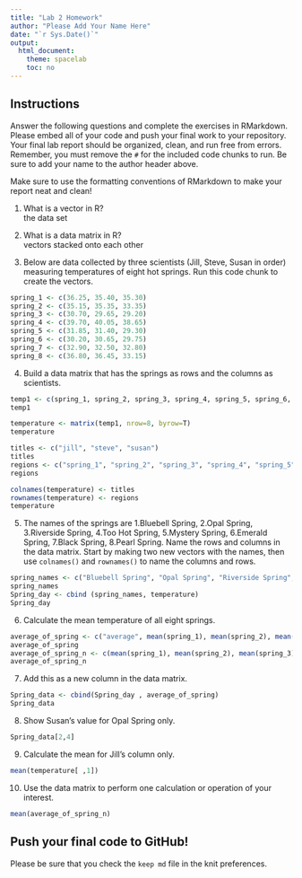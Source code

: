 ```yaml
---
title: "Lab 2 Homework"
author: "Please Add Your Name Here"
date: "`r Sys.Date()`"
output:
  html_document:
    theme: spacelab
    toc: no
---
```


## Instructions
Answer the following questions and complete the exercises in RMarkdown. Please embed all of your code and push your final work to your repository. Your final lab report should be organized, clean, and run free from errors. Remember, you must remove the `#` for the included code chunks to run. Be sure to add your name to the author header above.  

Make sure to use the formatting conventions of RMarkdown to make your report neat and clean!  

1. What is a vector in R?  
the data set

2. What is a data matrix in R?  
vectors stacked onto each other

3. Below are data collected by three scientists (Jill, Steve, Susan in order) measuring temperatures of eight hot springs. Run this code chunk to create the vectors.  
```r
spring_1 <- c(36.25, 35.40, 35.30)
spring_2 <- c(35.15, 35.35, 33.35)
spring_3 <- c(30.70, 29.65, 29.20)
spring_4 <- c(39.70, 40.05, 38.65)
spring_5 <- c(31.85, 31.40, 29.30)
spring_6 <- c(30.20, 30.65, 29.75)
spring_7 <- c(32.90, 32.50, 32.80)
spring_8 <- c(36.80, 36.45, 33.15)
```

4. Build a data matrix that has the springs as rows and the columns as scientists.  

```r
temp1 <- c(spring_1, spring_2, spring_3, spring_4, spring_5, spring_6, spring_7, spring_8)
temp1
```
```r
temperature <- matrix(temp1, nrow=8, byrow=T)
temperature
```

```r
titles <- c("jill", "steve", "susan")
titles
regions <- c("spring_1", "spring_2", "spring_3", "spring_4", "spring_5", "spring_6", "spring_7", "spring_8")
regions
```
```r
colnames(temperature) <- titles
rownames(temperature) <- regions
temperature
```

5. The names of the springs are 1.Bluebell Spring, 2.Opal Spring, 3.Riverside Spring, 4.Too Hot Spring, 5.Mystery Spring, 6.Emerald Spring, 7.Black Spring, 8.Pearl Spring. Name the rows and columns in the data matrix. Start by making two new vectors with the names, then use `colnames()` and `rownames()` to name the columns and rows.

```r

spring_names <- c("Bluebell Spring", "Opal Spring", "Riverside Spring", "Too Hot Spring", "Mystery Spring", "Emerald Spring", "Black Spring", "Pearl Spring")
spring_names 
Spring_day <- cbind (spring_names, temperature) 
Spring_day
```

6. Calculate the mean temperature of all eight springs.
```r
average_of_spring <- c("average", mean(spring_1), mean(spring_2), mean(spring_3), mean(spring_4), mean(spring_5), mean(spring_6), mean(spring_7), mean(spring_8))
average_of_spring
average_of_spring_n <- c(mean(spring_1), mean(spring_2), mean(spring_3), mean(spring_4), mean(spring_5), mean(spring_6), mean(spring_7), mean(spring_8))
average_of_spring_n                        
```
7. Add this as a new column in the data matrix.  

```r
Spring_data <- cbind(Spring_day , average_of_spring)
Spring_data
```

8. Show Susan's value for Opal Spring only.

```r
Spring_data[2,4]
```

9. Calculate the mean for Jill's column only.  

```r
mean(temperature[ ,1])
```

10. Use the data matrix to perform one calculation or operation of your interest.

```r
mean(average_of_spring_n)
```

## Push your final code to GitHub!
Please be sure that you check the `keep md` file in the knit preferences.  